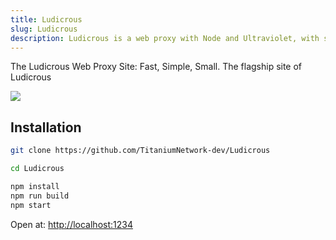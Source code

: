 ```yaml
---
title: Ludicrous
slug: Ludicrous
description: Ludicrous is a web proxy with Node and Ultraviolet, with some game sites included
---
```

The Ludicrous Web Proxy Site: Fast, Simple, Small. The flagship site of Ludicrous

<img src="https://github.com/TitaniumNetwork-dev/Ludicrous/blob/main/example.jpeg?raw=true" />

## Installation

```bash
git clone https://github.com/TitaniumNetwork-dev/Ludicrous

cd Ludicrous

npm install
npm run build
npm start
```

Open at: [http://localhost:1234](http://localhost:1234)